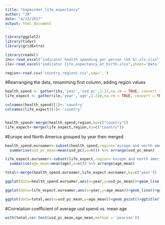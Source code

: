 ```yaml
---
title: "Gapminder_life_expectancy"
author: "JR"
date: "4/23/2017"
output: html_document
---
```



```r
library(ggplot2)
library(tidyr)
library(gridExtra)

library(readxl)
ihs<-read_excel("indicator health spending per person (US $).xls.xlsx",sheet='Data')
ile<-read_excel("indicator life_expectancy_at_birth.xlsx",sheet='Data')

region<-read.csv('country_regions.csv',sep=',')
```


#Rearranging the data, renamming first column, adding region values
```r
health_spend <- gather(ihs,'year','usd_pc',2:17,na.rm = TRUE, convert = TRUE)
life_expect <- gather(ile,'year','age',2:218,na.rm = TRUE, convert = TRUE)

colnames(health_spend)[1]<-'country'
colnames(life_expect)[1]<-'country'


health_spend<-merge(health_spend,region,by=c("country"))
life_expect<-merge(life_expect,region,by=c("country"))


```

#Europe and North America grouped by year then merged
```r

health_spend.euroamer<-subset(health_spend,region='europe and north america') %>% group_by(year) %>% 
  summarise(usd_pc_mean=mean(usd_pc),n=n()) %>% arrange(usd_pc_mean)

life_expect.euroamer<-subset(life_expect,region='europe and north america') %>% group_by(year) %>% 
  summarise(age_mean=mean(age),n=n()) %>% arrange(age_mean)

total<-merge(health_spend.euroamer,life_expect.euroamer,by=c('year'))

```



```r
ggplot(data=health_spend.euroamer,aes(x=year,y=usd_pc_mean))+geom_line()+ggtitle("Health Care Spend per year in Europe and North America (per capita)")+ylab("Average in USD")+xlab("Year")

ggplot(data=life_expect.euroamer,aes(x=year,y=age_mean))+geom_line()+ggtitle("Life Expectancy in Europe and North America")+ylab("Age")+xlab("Year")

ggplot(data=total,aes(x=usd_pc_mean,y=age_mean))+geom_point()+ggtitle("Life Expectancy vs. Health Care Spend in Europe and North America")+ylab("Average Age")+xlab("Average Spend in USD")


```

#Correlation coefficient of average usd spend vs. mean age 
```r
with(total,cor.test(usd_pc_mean,age_mean,method = 'pearson'))
```


